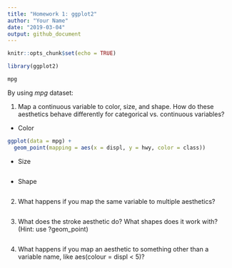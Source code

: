 ```yaml
---
title: "Homework 1: ggplot2"
author: "Your Name"
date: "2019-03-04"
output: github_document
---
```


```r
knitr::opts_chunk$set(echo = TRUE)
```

```r
library(ggplot2)
```


```r
mpg
```


By using *mpg* dataset:

1. Map a continuous variable to color, size, and shape. How do these aesthetics behave differently for categorical vs. continuous variables?

- Color
```r
ggplot(data = mpg) +
  geom_point(mapping = aes(x = displ, y = hwy, color = class))
```

- Size
```r

```

- Shape
```r

```


2. What happens if you map the same variable to multiple aesthetics?

```r

```


3. What does the stroke aesthetic do? What shapes does it work with? (Hint: use ?geom_point)

```r

```

4. What happens if you map an aesthetic to something other than a variable name, like aes(colour = displ < 5)?

```r

```
